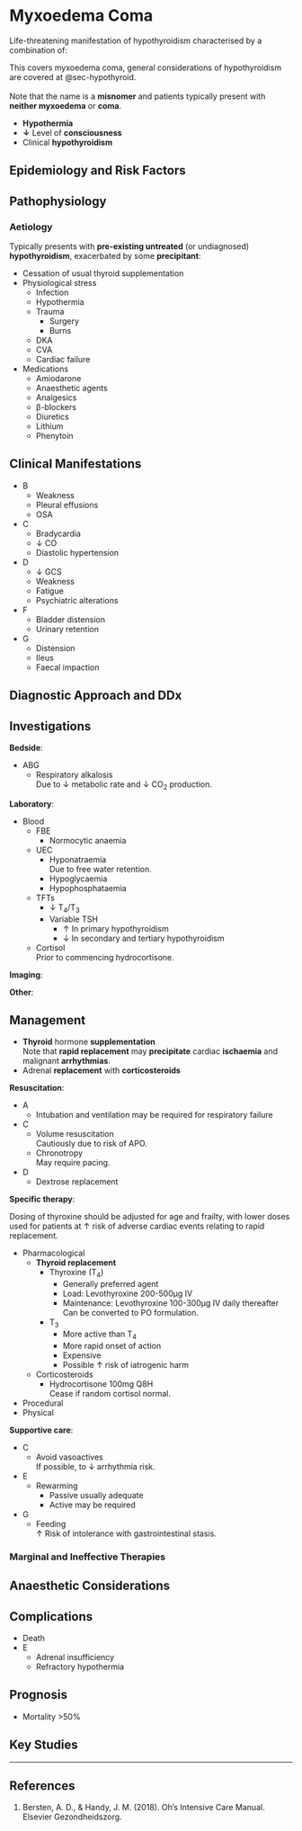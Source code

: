 # Myxoedema Coma {#sec-myxoedemacoma}

Life-threatening manifestation of hypothyroidism characterised by a combination of:

:::column-margin
This covers myxoedema coma, general considerations of hypothyroidism are covered at @sec-hypothyroid.\
\
Note that the name is a **misnomer** and patients typically present with **neither myxoedema** or **coma**.
:::

* **Hypothermia**
* **↓** Level of **consciousness**
* Clinical **hypothyroidism**


## Epidemiology and Risk Factors

## Pathophysiology

### Aetiology

Typically presents with **pre-existing untreated** (or undiagnosed) **hypothyroidism**, exacerbated by some **precipitant**:

* Cessation of usual thyroid supplementation
* Physiological stress
	* Infection
	* Hypothermia
	* Trauma
		* Surgery
		* Burns
	* DKA
	* CVA
	* Cardiac failure
* Medications
	* Amiodarone
	* Anaesthetic agents
	* Analgesics
	* β-blockers
	* Diuretics
	* Lithium
	* Phenytoin


## Clinical Manifestations

* B
	* Weakness
	* Pleural effusions
	* OSA
* C
	* Bradycardia
	* ↓ CO
	* Diastolic hypertension
* D
	* ↓ GCS
	* Weakness
	* Fatigue
	* Psychiatric alterations
* F
	* Bladder distension
	* Urinary retention
* G
	* Distension
	* Ileus
	* Faecal impaction

## Diagnostic Approach and DDx

## Investigations

**Bedside**:

* ABG
	* Respiratory alkalosis\
	Due to ↓ metabolic rate and ↓ CO~2~ production.

**Laboratory**:

* Blood
	* FBE
		* Normocytic anaemia
	* UEC
		* Hyponatraemia\
		Due to free water retention.
		* Hypoglycaemia
		* Hypophosphataemia
	* TFTs
		* ↓ T~4~/T~3~
		* Variable TSH
			* ↑ In primary hypothyroidism
			* ↓ In secondary and tertiary hypothyroidism
	* Cortisol\
	Prior to commencing hydrocortisone.


**Imaging**:

**Other**:

## Management

:::priority
* **Thyroid** hormone **supplementation**\
Note that **rapid replacement** may **precipitate** cardiac **ischaemia** and malignant **arrhythmias**.
* Adrenal **replacement** with **corticosteroids**
:::

**Resuscitation**:

* A
	* Intubation and ventilation may be required for respiratory failure
* C
	* Volume resuscitation\
	Cautiously due to risk of APO.
	* Chronotropy\
	May require pacing.
* D
	* Dextrose replacement

**Specific therapy**:

:::column-margin
Dosing of thyroxine should be adjusted for age and frailty, with lower doses used for patients at ↑ risk of adverse cardiac events relating to rapid replacement.
:::

* Pharmacological
	* **Thyroid replacement**
		* Thyroxine (T~4~)
			* Generally preferred agent
			* Load: Levothyroxine 200-500μg IV
			* Maintenance: Levothyroxine 100-300μg IV daily thereafter\
			Can be converted to PO formulation.
		* T~3~
			* More active than T~4~
			* More rapid onset of action
			* Expensive
			* Possible ↑ risk of iatrogenic harm
	* Corticosteroids
		* Hydrocortisone 100mg Q8H\
		Cease if random cortisol normal.
* Procedural
* Physical

**Supportive care**:

* C
	* Avoid vasoactives\
	If possible, to ↓ arrhythmia risk.
* E
	* Rewarming
		* Passive usually adequate
		* Active may be required
* G
	* Feeding\
	↑ Risk of intolerance with gastrointestinal stasis.


### Marginal and Ineffective Therapies

## Anaesthetic Considerations

## Complications

* Death
* E
	* Adrenal insufficiency
	* Refractory hypothermia

## Prognosis

* Mortality >50%

## Key Studies


---

## References

1. Bersten, A. D., & Handy, J. M. (2018). Oh’s Intensive Care Manual. Elsevier Gezondheidszorg.